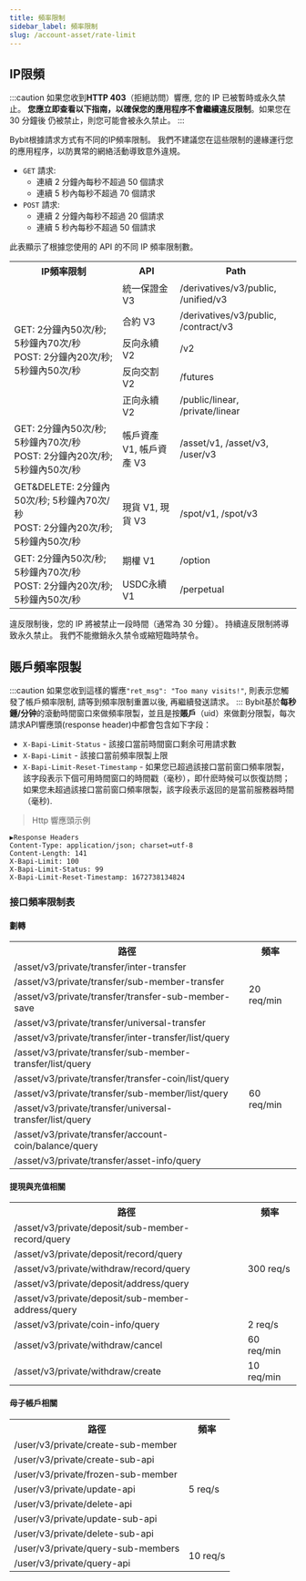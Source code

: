 ```yaml
---
title: 頻率限制
sidebar_label: 頻率限制
slug: /account-asset/rate-limit
---
```


## IP限頻
:::caution
如果您收到**HTTP 403**（拒絕訪問）響應, 您的 IP 已被暫時或永久禁止。 **您應立即查看以下指南，以確保您的應用程序不會繼續違反限制**。如果您在 30 分鐘後
仍被禁止，則您可能會被永久禁止。
:::

Bybit根據請求方式有不同的IP頻率限制。 我們不建議您在這些限制的邊緣運行您的應用程序，以防異常的網絡活動導致意外違規。

* `GET` 請求:
  * 連續 2 分鐘內每秒不超過 50 個請求
  * 連續 5 秒內每秒不超過 70 個請求
* `POST` 請求:
  * 連續 2 分鐘內每秒不超過 20 個請求
  * 連續 5 秒內每秒不超過 50 個請求

此表顯示了根據您使用的 API 的不同 IP 頻率限制數。

<span class="blocky_table">
<table border="0.8">
    <tr>
        <th>IP頻率限制</th><th>API</th><th>Path</th>
    </tr>
    <tr>
        <td rowSpan="5">GET: 2分鐘內50次/秒; 5秒鐘內70次/秒<br/>POST: 2分鐘內20次/秒; 5秒鐘內50次/秒</td><td>統一保證金 V3</td><td>/derivatives/v3/public, /unified/v3</td>
    </tr>
    <tr>
        <td>合約 V3</td><td>/derivatives/v3/public, /contract/v3</td>
    </tr>
    <tr>
        <td>反向永續 V2</td><td>/v2</td>
    </tr>
    <tr>
        <td>反向交割 V2</td><td>/futures</td>
    </tr>
    <tr>
        <td>正向永續 V2</td><td>/public/linear, /private/linear</td>
    </tr>
    <tr>
        <td>GET: 2分鐘內50次/秒; 5秒鐘內70次/秒<br/>POST: 2分鐘內20次/秒; 5秒鐘內50次/秒</td><td>帳戶資產 V1, 帳戶資產 V3</td><td>/asset/v1, /asset/v3, /user/v3</td>
    </tr>
    <tr>
        <td>GET&DELETE: 2分鐘內50次/秒; 5秒鐘內70次/秒<br/>POST: 2分鐘內20次/秒; 5秒鐘內50次/秒</td><td>現貨 V1, 現貨 V3</td><td>/spot/v1, /spot/v3</td>
    </tr>
    <tr>
        <td rowSpan="2">GET: 2分鐘內50次/秒; 5秒鐘內70次/秒<br/>POST: 2分鐘內20次/秒; 5秒鐘內50次/秒</td><td>期權 V1</td><td>/option</td>
    </tr>
    <tr>
        <td>USDC永續 V1</td><td>/perpetual</td>
    </tr>
</table>
</span>

違反限制後，您的 IP 將被禁止一段時間（通常為 30 分鐘）。 持續違反限制將導致永久禁止。 我們不能撤銷永久禁令或縮短臨時禁令。

## 賬戶頻率限製
:::caution
如果您收到這樣的響應`"ret_msg": "Too many visits!"`, 則表示您觸發了帳戶頻率限制, 請等到頻率限制重置以後, 再繼續發送請求。
:::
Bybit基於**每秒鍾/分钟**的滾動時間窗口來做頻率限製，並且是按**賬戶**（uid）來做劃分限製，每次請求API響應頭(response header)中都會包含如下字段：
* `X-Bapi-Limit-Status` - 該接口當前時間窗口剩余可用請求數
* `X-Bapi-Limit` - 該接口當前頻率限製上限
* `X-Bapi-Limit-Reset-Timestamp` - 如果您已超過該接口當前窗口頻率限製，該字段表示下個可用時間窗口的時間戳（毫秒），即什麽時候可以恢復訪問；如果您未超過該接口當前窗口頻率限製，該字段表示返回的是當前服務器時間（毫秒).

> Http 響應頭示例

```http
▶Response Headers
Content-Type: application/json; charset=utf-8
Content-Length: 141
X-Bapi-Limit: 100
X-Bapi-Limit-Status: 99
X-Bapi-Limit-Reset-Timestamp: 1672738134824
```

### 接口頻率限制表
#### 劃轉
<span class="blocky_table">
<table border="0.8">
    <tr>
        <th>路徑</th><th>頻率</th>
    </tr>
    <tr>
        <td>/asset/v3/private/transfer/inter-transfer</td><td rowSpan="4">20 req/min</td>
    </tr>
    <tr>
        <td>/asset/v3/private/transfer/sub-member-transfer</td>
    </tr>
    <tr>
        <td>/asset/v3/private/transfer/transfer-sub-member-save</td>
    </tr>
    <tr>
        <td>/asset/v3/private/transfer/universal-transfer</td>
    </tr>
    <tr>
        <td>/asset/v3/private/transfer/inter-transfer/list/query</td><td rowSpan="7">60 req/min</td>
    </tr>
    <tr>
        <td>/asset/v3/private/transfer/sub-member-transfer/list/query</td>
    </tr>
    <tr>
        <td>/asset/v3/private/transfer/transfer-coin/list/query</td>
    </tr>
    <tr>
        <td>/asset/v3/private/transfer/sub-member/list/query</td>
    </tr>
    <tr>
        <td>/asset/v3/private/transfer/universal-transfer/list/query</td>
    </tr>
    <tr>
        <td>/asset/v3/private/transfer/account-coin/balance/query</td>
    </tr>
    <tr>
        <td>/asset/v3/private/transfer/asset-info/query</td>
    </tr>
</table>
</span>

#### 提現與充值相關
<span class="blocky_table">
<table border="0.8">
    <tr>
        <th>路徑</th><th>頻率</th>
    </tr>
    <tr>
        <td>/asset/v3/private/deposit/sub-member-record/query</td><td rowSpan="5">300 req/s</td>
    </tr>
    <tr>
        <td>/asset/v3/private/deposit/record/query</td>
    </tr>
    <tr>
        <td>/asset/v3/private/withdraw/record/query</td>
    </tr>
    <tr>
        <td>/asset/v3/private/deposit/address/query</td>
    </tr>
    <tr>
        <td>/asset/v3/private/deposit/sub-member-address/query</td>
    </tr>
    <tr>
        <td>/asset/v3/private/coin-info/query</td><td>2 req/s</td>
    </tr>
    <tr>
        <td>/asset/v3/private/withdraw/cancel</td><td>60 req/min</td>
    </tr>
    <tr>
        <td>/asset/v3/private/withdraw/create</td><td>10 req/min</td>
    </tr>
</table>
</span>

#### 母子帳戶相關
<span class="blocky_table">
<table border="0.8">
    <tr>
        <th>路徑</th><th>頻率</th>
    </tr>
    <tr>
        <td>/user/v3/private/create-sub-member</td><td rowSpan="7">5 req/s</td>
    </tr>
    <tr>
        <td>/user/v3/private/create-sub-api</td>
    </tr>
    <tr>
        <td>/user/v3/private/frozen-sub-member</td>
    </tr>
    <tr>
        <td>/user/v3/private/update-api</td>
    </tr>
    <tr>
        <td>/user/v3/private/delete-api</td>
    </tr>
    <tr>
        <td>/user/v3/private/update-sub-api</td>
    </tr>
    <tr>
        <td>/user/v3/private/delete-sub-api</td>
    </tr>
    <tr>
        <td>/user/v3/private/query-sub-members</td><td rowSpan="2">10 req/s</td>
    </tr>
    <tr>
        <td>/user/v3/private/query-api</td>
    </tr>
</table>
</span>
